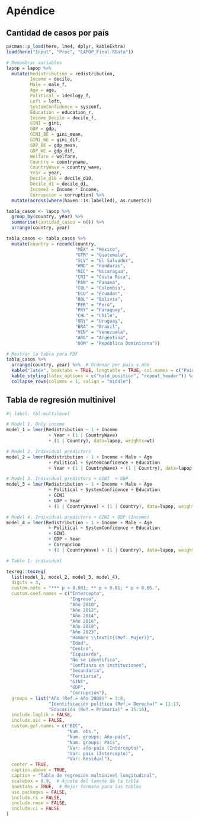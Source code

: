 # Apéndice

## Cantidad de casos por país

```r
pacman::p_load(here, lme4, dplyr, kableExtra)
load(here("Input", "Proc", "LAPOP_Final.RData"))

# Renombrar variables
lapop = lapop %>% 
  mutate(Redistribution = redistribution,
         Income = decile,
         Male = male_f,
         Age = age, 
         Political = ideology_f, 
         Left = left, 
         SystemConfidence = sysconf, 
         Education = education_r, 
         Income_Decile = decile_f, 
         GINI = gini,
         GDP = gdp,
         GINI_BE = gini_mean, 
         GINI_WE = gini_dif, 
         GDP_BE = gdp_mean, 
         GDP_WE = gdp_dif,
         Welfare = welfare,
         Country = countryname,
         CountryWave = country_wave,
         Year = year,
         Decile_d10 = decile_d10,
         Decile_d1 = decile_d1,
         Income2 = Income * Income,
         Corrupcion = corruption) %>%
  mutate(across(where(haven::is.labelled), as.numeric))

tabla_casos <- lapop %>%
  group_by(country, year) %>%
  summarise(cantidad_casos = n()) %>%
  arrange(country, year)

tabla_casos <- tabla_casos %>%
  mutate(country = recode(country,
                          "MEX" = "México",
                          "GTM" = "Guatemala",
                          "SLV" = "El Salvador",
                          "HND" = "Honduras",
                          "NIC" = "Nicaragua",
                          "CRI" = "Costa Rica",
                          "PAN" = "Panamá",
                          "COL" = "Colombia",
                          "ECU" = "Ecuador",
                          "BOL" = "Bolivia",
                          "PER" = "Perú",
                          "PRY" = "Paraguay",
                          "CHL" = "Chile",
                          "URY" = "Uruguay",
                          "BRA" = "Brasil",
                          "VEN" = "Venezuela",
                          "ARG" = "Argentina",
                          "DOM" = "República Dominicana"))

# Mostrar la tabla para PDF
tabla_casos %>%
  arrange(country, year) %>%  # Ordenar por país y año
  kable("latex", booktabs = TRUE, longtable = TRUE, col.names = c("País", "Año", "Cantidad de Casos")) %>%
  kable_styling(latex_options = c("hold_position", "repeat_header")) %>%
  collapse_rows(columns = 1, valign = "middle")
```

## Tabla de regresión multinivel

```r
#| label: tbl-multilevel

# Model 1. Only income
model_1 = lmer(Redistribution ~ 1 + Income
                + Year + (1 | CountryWave) 
                + (1 | Country), data=lapop, weights=wt)

# Model 2. Individual predictors 
model_2 = lmer(Redistribution ~ 1 + Income + Male + Age  
                + Political + SystemConfidence + Education 
                + Year + (1 | CountryWave) + (1 | Country), data=lapop, weights=wt)

# Model 3. Individual predictors + GINI  + GDP
model_3 = lmer(Redistribution ~ 1 + Income + Male + Age 
                + Political + SystemConfidence + Education 
                + GINI
                + GDP + Year
                + (1 | CountryWave) + (1 | Country), data=lapop, weights=wt)

# Model 4. Individual predictors + GINI + GDP (Income)
model_4 = lmer(Redistribution ~ 1 + Income + Male + Age 
                + Political + SystemConfidence + Education 
                + GINI
                + GDP + Year
                + Corrupcion
                + (1 | CountryWave) + (1 | Country), data=lapop, weights=wt)

# Table 1: individual

texreg::texreg(
  list(model_1, model_2, model_3, model_4),
  digits = 3,
  custom.note = "*** p < 0.001; ** p < 0.01; * p < 0.05.",
  custom.coef.names = c("Intercepto",
                        "Ingreso",
                        "Año 2010",
                        "Año 2012",
                        "Año 2014",
                        "Año 2016",
                        "Año 2018",
                        "Año 2023",
                        "Hombre \\textit{(Ref. Mujer)}",
                        "Edad",
                        "Centro",
                        "Izquierda",
                        "No se identifica",
                        "Confianza en instituciones",
                        "Secundaria",
                        "Terciaria",
                        "GINI",
                        "GDP",
                        "Corrupción"),
  groups = list("Año (Ref.= Año 2008)" = 3:8,
                "Identificación política (Ref.= Derecha)" = 11:13,
                "Educación (Ref.= Primaria)" = 15:16),
  include.loglik = FALSE,
  include.aic = FALSE,
  custom.gof.names = c("BIC",
                       "Num. obs.",
                       "Num. groups: Año-país",
                       "Num. groups: País",
                       "Var: año-país (Intercepto)",
                       "Var: país (Intercepto)",
                       "Var: Residual"),
  center = TRUE,
  caption.above = TRUE,
  caption = "Tabla de regresión multinivel longitudinal",
  scalebox = 0.9,  # Ajuste del tamaño de la tabla
  booktabs = TRUE,  # Mejor formato para las tablas
  use.packages = FALSE,
  include.rs = FALSE, 
  include.rmse = FALSE,
  include.ci = FALSE
)

```
